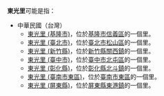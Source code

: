 '''東光里'''可能是指：
*中華民國（台灣）
**[[東光里_(基隆市)|東光里 (基隆市)]]，位於[[基隆市|基隆市]][[信義區_(基隆市)|信義區]]的一個里。
**[[東光里_(臺北市)|東光里 (臺北市)]]，位於[[臺北市|臺北市]][[松山區_(臺北市)|松山區]]的一個里。
**[[東光里_(新竹縣)|東光里 (新竹縣)]]，位於[[新竹縣|新竹縣]][[關西鎮_(台灣)|關西鎮]]的一個里。
**[[東光里_(臺中市)|東光里 (臺中市)]]，位於[[臺中市|臺中市]][[北屯區|北屯區]]的一個里。
**[[東光里_(彰化縣)|東光里 (彰化縣)]]，位於[[彰化縣|彰化縣]][[北斗鎮_(台灣)|北斗鎮]]的一個里。
**[[東光里_(臺南市東區)|東光里 (臺南市東區)]]，位於[[臺南市|臺南市]][[東區_(臺南市)|東區]]的一個里。
**[[東光里_(屏東縣)|東光里 (屏東縣)]]，位於[[屏東縣|屏東縣]][[東港鎮_(台灣)|東港鎮]]的一個里。
{{消歧義|cat=三字臺灣里名消歧義}}